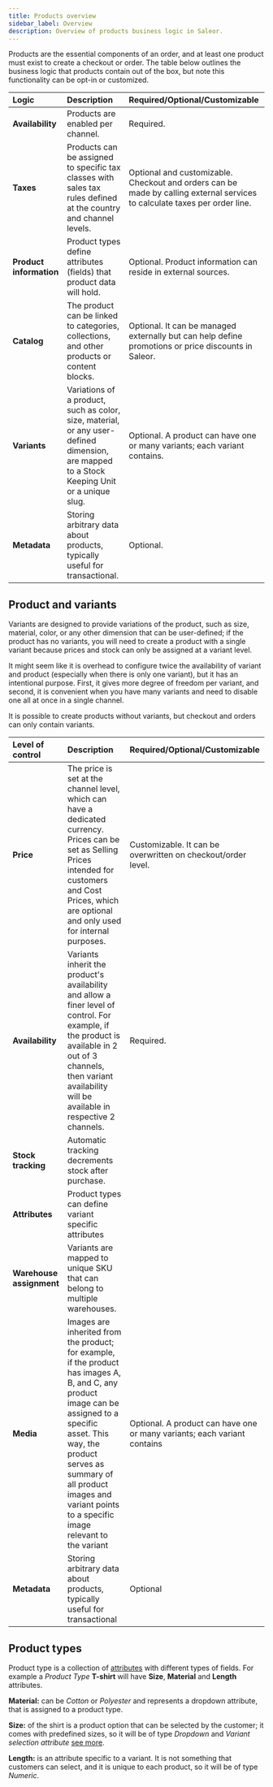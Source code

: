 ```yaml
---
title: Products overview
sidebar_label: Overview
description: Overview of products business logic in Saleor.
---
```


Products are the essential components of an order, and at least one product must exist to create a checkout or order. The table below outlines the business logic that products contain out of the box, but note this functionality can be opt-in or customized.

| Logic                   | Description                                                                                                                                 | Required/Optional/Customizable                                                                                             |
| :---------------------- | :------------------------------------------------------------------------------------------------------------------------------------------ | :------------------------------------------------------------------------------------------------------------------------- |
| **Availability**        | Products are enabled per channel.                                                                                                           | Required.                                                                                                                  |
| **Taxes**               | Products can be assigned to specific tax classes with sales tax rules defined at the country and channel levels.                            | Optional and customizable. Checkout and orders can be made by calling external services to calculate taxes per order line. |
| **Product information** | Product types define attributes (fields) that product data will hold.                                                                       | Optional. Product information can reside in external sources.                                                              |
| **Catalog**             | The product can be linked to categories, collections, and other products or content blocks.                                                 | Optional. It can be managed externally but can help define promotions or price discounts in Saleor.                        |
| **Variants**            | Variations of a product, such as color, size, material, or any user-defined dimension, are mapped to a Stock Keeping Unit or a unique slug. | Optional. A product can have one or many variants; each variant contains.                                                  |
| **Metadata**            | Storing arbitrary data about products, typically useful for transactional.                                                                  | Optional.                                                                                                                  |

## Product and variants

Variants are designed to provide variations of the product, such as size, material, color, or any other dimension that can be user-defined; if the product has no variants, you will need to create a product with a single variant because prices and stock can only be assigned at a variant level.

It might seem like it is overhead to configure twice the availability of variant and product (especially when there is only one variant), but it has an intentional purpose. First, it gives more degree of freedom per variant, and second, it is convenient when you have many variants and need to disable one all at once in a single channel.

It is possible to create products without variants, but checkout and orders can only contain variants.

| Level of control         | Description                                                                                                                                                                                                                                                                    | Required/Optional/Customizable                                           |
| :----------------------- | :----------------------------------------------------------------------------------------------------------------------------------------------------------------------------------------------------------------------------------------------------------------------------- | :----------------------------------------------------------------------- |
| **Price**                | The price is set at the channel level, which can have a dedicated currency. Prices can be set as Selling Prices intended for customers and Cost Prices, which are optional and only used for internal purposes.                                                                | Customizable. It can be overwritten on checkout/order level.             |
| **Availability**         | Variants inherit the product's availability and allow a finer level of control. For example, if the product is available in 2 out of 3 channels, then variant availability will be available in respective 2 channels.                                                         | Required.                                                                |
| **Stock tracking**       | Automatic tracking decrements stock after purchase.                                                                                                                                                                                                                            |                                                                          |
| **Attributes**           | Product types can define variant specific attributes                                                                                                                                                                                                                           |                                                                          |
| **Warehouse assignment** | Variants are mapped to unique SKU that can belong to multiple warehouses.                                                                                                                                                                                                      |                                                                          |
| **Media**                | Images are inherited from the product; for example, if the product has images A, B, and C, any product image can be assigned to a specific asset. This way, the product serves as summary of all product images and variant points to a specific image relevant to the variant | Optional. A product can have one or many variants; each variant contains |
| **Metadata**             | Storing arbitrary data about products, typically useful for transactional                                                                                                                                                                                                      | Optional                                                                 |

## Product types

Product type is a collection of [attributes](developer/attributes/overview.mdx) with different types of fields. For example a _Product Type_ **T-shirt** will have **Size**, **Material** and **Length** attributes.

**Material:** can be _Cotton_ or _Polyester_ and represents a dropdown attribute, that is assigned to a product type.

**Size:** of the shirt is a product option that can be selected by the customer; it comes with predefined sizes, so it will be of type _Dropdown_ and _Variant selection attribute_ [see more](#variant-selection-attributes).

**Length:** is an attribute specific to a variant. It is not something that customers can select, and it is unique to each product, so it will be of type _Numeric_.
